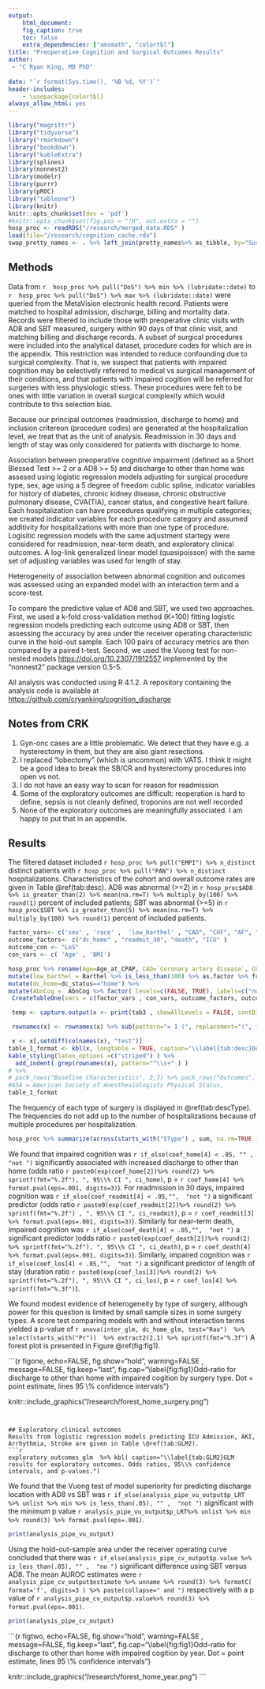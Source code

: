 ---
output: 
    html_document:
    fig_caption: true
    toc: false
    extra_dependencies: ["amsmath", "colortbl"]
title: "Preoperative Cognition and Surgical Outcomes Results"
author: 
 - "C Ryan King, MD PhD"
 
date: "`r format(Sys.time(), '%B %d, %Y')`"
header-includes:
    - \usepackage{colortbl}
always_allow_html: yes
---
<!-- docker run -v '/mnt/ris/lavanya/cognition_check/:/research/'  -v '/home/christopherking/gitdirs/cognition_discharge/:/code/' cryanking/cognitioncheck:1.1 R -e 'rmarkdown::render("/code/report.rmd")' --args commit=$(git --git-dir /code/.git rev-parse --verify HEAD)

LSF_DOCKER_VOLUMES='/storage1/fs1/christopherking/Active/lavanya/cognition_check/:/research/ /home/christopherking/cognition_discharge:/code' bsub -G 'compute-christopherking' -n 2 -R 'rusage[mem=32GB] span[hosts=1]' -M 32GB -q general -a 'docker(cryanking/cognitioncheck:1.1)' R  -e 'rmarkdown::render("/code/report.rmd")' --args commit=$(git --git-dir ~/cognition_discharge/.git rev-parse --verify HEAD)

-->
```{r setup, include=FALSE}
library("magrittr")
library("tidyverse")
library("rmarkdown")
library("bookdown")
library("kableExtra")
library(splines)
library(nonnest2)
library(modelr)
library(purrr)
library(pROC)
library("tableone")
library(knitr)
knitr::opts_chunk$set(dev = 'pdf')
#knitr::opts_chunk$set(fig.pos = "!H", out.extra = "")
hosp_proc <- readRDS("/research/merged_data.RDS" )
load(file="/research/cognition_cache.rda")
swap_pretty_names <- . %>% left_join(pretty_names%>% as_tibble, by="SurgeryType") %>% select(-SurgeryType) %>% rename(SurgeryType=pretty_name) %>% select(SurgeryType, everything() )


```

## Methods
Data from `r  hosp_proc %>% pull("DoS") %>% min %>% (lubridate::date)` to `r  hosp_proc %>% pull("DoS") %>% max %>% (lubridate::date)` were queried from the MetaVision electronic health record.
Patients were matched to hospital admission, discharge, billing and mortality data.
Records were filtered to include those with preoperative clinic visits with AD8 and SBT measured, surgery within 90 days of that clinic visit, and matching billing and discharge records.
A subset of surgical procedures were included into the analytical dataset, procedure codes for which are in the appendix. This restriction was intended to reduce confounding due to surgical complexity.
That is, we suspect that patients with impaired cognition may be selectively referred to medical vs surgical management of their conditions, and that patients with impaired cogition will be referred for surgeries with less physiologic stress.
These procedures were felt to be ones with little variation in overall surgical complexity which would contribute to this selection bias.


Because our principal outcomes (readmission, discharge to home) and inclusion critereon (procedure codes) are generated at the hospitalization level, we treat that as the unit of analysis.
Readmission in 30 days and length of stay was only considered for patients with discharge to home.

Association between preoperative cognitive impairment (defined as a Short Blessed Test >= 2 or a AD8 >= 5) and discharge to other than home was assesed using logistic regression models adjusting for surgical procedure type, sex, age using a 5 degree of freedom cublic spline, indicator variables for history of diabetes, chronic kidney disease, chronic obstructive pulmonary disease, CVA(TIA), cancer status, and congestive heart failure. 
Each hospitalization can have procedures qualifying in multiple categories; we created indicator variables for each procedure category and assumed additivity for hospitalizations with more than one type of procedure. 
Logisitic regression models with the same adjustment startegy were considered for readmission, near-term death, and exploratory clinical outcomes.
A log-link generalized linear model (quasipoisson) with the same set of adjusting variables was used for length of stay.

Heterogeneity of association between abnormal cognition and outcomes was assessed using an expanded model with an interaction term and a score-test. 

To compare the predictive value of AD8 and SBT, we used two approaches.
First, we used a k-fold cross-validation method (K=100) fitting logistic regression models predicting each outcome using AD8 or SBT, then assessing the accuracy by area under the receiver operating characteristic curve in the hold-out sample. Each 100 pairs of accuracy metrics are then compared by a paired t-test.
Second, we used the Vuong test for non-nested models [https://doi.org/10.2307/1912557](https://doi.org/10.2307/1912557) implemented by the "nonnest2" package version 0.5-5.

All analysis was conducted using R 4.1.2. A repository containing the analysis code is available at [https://github.com/cryanking/cognition_discharge](https://github.com/cryanking/cognition_discharge)

## Notes from CRK
1. Gyn-onc cases are a little problematic. We detect that they have e.g. a hysterectomy in them, but they are also giant resections.
2. I replaced "lobectomy" (which is uncommon) with VATS. I think it might be a good idea to break the SB/CR and hysterectomy procedures into open vs not.
3. I do not have an easy way to scan for reason for readmission
4. Some of the exploratory outcomes are difficult: reoperation is hard to define, sepsis is not cleanly defined, troponins are not well recorded
5. None of the exploratory outcomes are meaningfully associated. I am happy to put that in an appendix.

## Results
The filtered dataset included `r hosp_proc %>% pull("EMPI") %>% n_distinct` distinct patients with `r hosp_proc %>% pull("PAN") %>% n_distinct` hospitalizations. 
Characteristics of the cohort and overall outcome rates are given in Table \@ref(tab:desc).
AD8 was abnormal (>=2) in `r hosp_proc$AD8 %>% is_greater_than(2) %>% mean(na.rm=T) %>% multiply_by(100) %>% round(1)` percent of included patients; SBT was abnormal (>=5) in `r hosp_proc$SBT %>% is_greater_than(5) %>% mean(na.rm=T) %>% multiply_by(100) %>% round(1)` percent of included patients.

```{r tableone, echo=FALSE, messages=FALSE}
factor_vars<- c('sex' , 'race' ,  'low_barthel' , "CAD", "CHF", "AF", "DM" , "HTN", "COPD", "CKD" , "CVA",   "Current_cancer", 'low_functional_capacity')
outcome_factors<- c("dc_home" , "readmit_30", "death", "ICU" )
outcome_con <- "LoS"
con_vars <- c( 'Age' , 'BMI')

hosp_proc %>% rename(Age=Age_at_CPAP, CAD=`Coronary artery disease`, CHF=Congestive_heart_failure, AF=`Atrial fibrillation or flutter history`, DM=Diabetes_mellitus , CKD=`Chronic kidney disease`, readmit_30=readmit, HTN=Hypertension) %>% 
mutate(low_barthel = Barthel %>% is_less_than(100) %>% as.factor %>% fct_explicit_na ) %>%
mutate(dc_home=dc_status=="home") %>%
mutate(AbnCog =  AbnCog %>% factor( levels=c(FALSE, TRUE), labels=c("normal", "impaired cognition")  ) ) %>%
 CreateTableOne(vars = c(factor_vars , con_vars, outcome_factors, outcome_con ) , strata = "AbnCog" , data = .   , factorVars = c(factor_vars, outcome_factors) ,includeNA = FALSE, test=TRUE) -> tab3

 temp <- capture.output(x <- print(tab3 , showAllLevels = FALSE, contDigits=0, printToggle=FALSE, nonnormal=TRUE, exact=T))

 rownames(x) <- rownames(x) %>% sub(pattern="= 1 (", replacement="(", fixed=T) %>% sub(pattern="= TRUE (", replacement="(", fixed=T)

 x <- x[,setdiff(colnames(x), "test")]
table_1_format <- kbl(x, longtable = TRUE, caption="\\label{tab:desc}Descriptive statistics stratified by Cognition status. P-values for quantitative variables by Mann-Whitney U, factor variables by Fisher's exact test. CAD = Coronary artery disease, low barthel = Barthel Index < 100, CHF = Congestive heart failure, AF = Atrial fibrillation or flutter history, DM = Diabetes mellitus, low functional capacity = functional capacity estimated < 4 METs, HTN = hypertension, COPD = Chronic obstructive pulmonary diseae, CKD = chronic kidney disease, CVA = history of stroke or transient ischemic attack, BMI= body mass index, dc home = discharge to home, readmit 30 = readmission within 30 days, LoS = postoperative hospital length of stay computed from first qualifying procedure, death = death in hospistal or within 30 days of surgery") %>%kable_styling(latex_options =c("striped","hold_position", "repeat_header"))  %>% 
kable_styling(latex_options =c("striped") ) %>%
  add_indent( grep(rownames(x), pattern="^\\s+" ) )
# %>% 
# pack_rows("Baseline Characteristics", 2,7) %>% pack_rows("Outcomes", 8,27) 
#ASA = American Society of Anesthesiologists Physical Status,
table_1_format
```

The frequency of each type of surgery is displayed in \@ref(tab:descType). The frequencies do not add up to the number of hospitalizations because of multiple procedures per hospitalization.
```{r tabletwo, echo=FALSE, messages=FALSE, results='asis'}
hosp_proc %>% summarize(across(starts_with("SType") , sum, na.rm=TRUE ) ) %>% t %>% as_tibble(rownames="SurgeryType") %>% swap_pretty_names %>% set_colnames(c('Surgery Type', 'N')) %>% arrange(desc(N)) %>% kbl( caption="\\label{tab:descType}Number of Procedures by Type")
```


We found that impaired cognition was `r if_else(coef_home[4] < .05, "" ,  "not ")` significantly associated with increased discharge to other than home (odds ratio `r paste0(exp(coef_home[2])%>% round(2) %>% sprintf(fmt="%.2f"), ", 95\\% CI ", ci_home)`, p = `r coef_home[4] %>% format.pval(eps=.001, digits=3)`).
For readmission in 30 days, impaired cognition was `r if_else(coef_readmit[4] < .05,"",  "not ")` a significant predictor (odds ratio `r paste0(exp(coef_readmit[2])%>% round(2) %>% sprintf(fmt="%.2f") , ", 95\\% CI ", ci_readmit)`, p = `r coef_readmit[3] %>% format.pval(eps=.001, digits=3)`).
Similarly for near-term death, impaired cognition was `r if_else(coef_death[4] < .05,"",  "not ")` a significant predictor (odds ratio `r paste0(exp(coef_death[2])%>% round(2) %>% sprintf(fmt="%.2f"), ", 95\\% CI ", ci_death)`, p = `r coef_death[4] %>% format.pval(eps=.001, digits=3)`).
Similarly, impaired cognition was `r if_else(coef_los[4] < .05,"",  "not ")` a significant predictor of length of stay (duration ratio `r paste0(exp(coef_los[3])%>% round(2) %>% sprintf(fmt="%.2f"), ", 95\\% CI ", ci_los)`, p = `r coef_los[4] %>%  sprintf(fmt="%.3f")`).

We found modest evidence of heterogeneity by type of surgery, although power for this question is limited by small sample sizes in some surgery types. A score test comparing models with and without interaction terms yielded a p-value of `r anova(inter_glm, dc_home_glm, test="Rao")  %>% select(starts_with("Pr"))  %>% extract2(2,1) %>% sprintf(fmt="%.3f")`
A forest plot is presented in Figure \@ref(fig:fig1).

```{r figone, echo=FALSE, fig.show="hold", warning=FALSE , message=FALSE, fig.keep="last", fig.cap="\\label{fig:fig1}Odd-ratio for discharge to other than home with impaired cogition by surgery type. Dot = point estimate, lines 95 \\% confidence intervals"}

knitr::include_graphics("/research/forest_home_surgery.png")
```


## Exploratory clinical outcomes
Results from logistic regression models predicting ICU Admission, AKI, Arrhythmia, Stroke are given in Table \@ref(tab:GLM2). 
```{r tablethree, echo=FALSE, messages=FALSE, results='asis'}
exploratory_outcomes_glm  %>% kbl( caption="\\label{tab:GLM2}GLM results for exploratory outcomes. Odds ratios, 95\\% confidence intervals, and p-values.")
```

We found that the Vuong test of model superiority for predicting discharge location with AD8 vs SBT was `r if_else(analysis_pipe_vu_output$p_LRT %>% unlist %>% min %>% is_less_than(.05), "" ,  "not ")` significant with the minimum p value `r analysis_pipe_vu_output$p_LRT%>% unlist %>% min %>% round(3) %>% format.pval(eps=.001)  `. 

```{r tablefour, echo=FALSE}
print(analysis_pipe_vu_output)
```

Using the hold-out-sample area under the receiver operating curve concluded that there was `r if_else(analysis_pipe_cv_output$p.value %>% is_less_than(.05), "" ,  "no ")` significant difference using SBT versus AD8. The mean AUROC estimates were `r analysis_pipe_cv_output$estimate %>% unname %>% round(3) %>% formatC( format='f', digits=3 ) %>% paste(collapse=" and ")` respectively with a p value of `r analysis_pipe_cv_output$p.value%>% round(3) %>% format.pval(eps=.001)  `.

```{r tablefive, echo=FALSE}
print(analysis_pipe_cv_output)
```

```{r figtwo, echo=FALSE, fig.show="hold", warning=FALSE , message=FALSE, fig.keep="last", fig.cap="\\label{fig:fig1}Odd-ratio for discharge to other than home with impaired cogition by year. Dot = point estimate, lines 95 \\% confidence intervals"}

knitr::include_graphics("/research/forest_home_year.png")
```